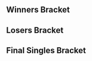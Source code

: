 {{SetGame|melee}}{{DISPLAYTITLE:Heir to the Throne: Singles Bracket}}
{{tabs static
|name1=Overview
|link1=Heir/1/Melee
|name2=Singles Bracket
|link2=Heir/1/Melee/Singles Bracket
|name3=Doubles Bracket
|link3=Heir/1/Melee/Doubles Bracket
|This=2
}}<!-- Generated with http://tournament-nub.rhcloud.com/toliquipedia name=Heir_MPro -->
==Winners Bracket==
{{16DEWBracketA
|tourneylink=Heir/1/Melee
|tourneyname=Heir to the Throne
|column-width=180
|r1m1p1=Professor Pro |r1m1p1flag=gb |r1m1p1score=2 |r1m1win=1
|r1m1p2=Tamoo |r1m1p2flag=gb |r1m1p2score=0

|r1m2p1=Willz |r1m2p1flag=gb |r1m2p1score=0 |r1m2win=2
|r1m2p2=L-J |r1m2p2flag=gb |r1m2p2score=2

|r1m3p1=Jolteon |r1m3p1flag=gb |r1m3p1score=2 |r1m3win=1
|r1m3p2=J3ly |r1m3p2flag=gb |r1m3p2score=0
|r1m3p1char1=sheik |r1m3p2char1=falco |r1m3p1stock1=1 |r1m3p2stock1=0 |r1m3win1=1 |r1m3stage1=Dream Land
|r1m3p1char2=sheik |r1m3p2char2=falco |r1m3p1stock2=1 |r1m3p2stock2=0 |r1m3win2=1 |r1m3stage2=Final Destination
|r1m3details={{BracketMatchDetails|preview=|lrthread=|interview=|recap=|comment=|live=|vod=https://youtu.be/7Cd1_d5L5p4}}

|r1m4p1=X1 |r1m4p1flag=gb |r1m4p1score=0 |r1m4win=2
|r1m4p2=Swizzy |r1m4p2flag=gb |r1m4p2score=2

|r1m5p1=Fuzzyness |r1m5p1flag=gb |r1m5p1score=2 |r1m5win=1
|r1m5p2=ShiftingShadows |r1m5p2flag=gb |r1m5p2score=0

|r1m6p1=Deathgazer |r1m6p1flag=gb |r1m6p1score=2 |r1m6win=1
|r1m6p2=GM-Sean |r1m6p2flag=gb |r1m6p2score=0

|r1m7p1=Vanity Angel |r1m7p1flag=gb |r1m7p1score=2 |r1m7win=1
|r1m7p2=Jin |r1m7p2flag=gb |r1m7p2score=0

|r1m8p1=AyyDee |r1m8p1flag=gb |r1m8p1score=2 |r1m8win=1
|r1m8p2=R23 |r1m8p2flag=gb |r1m8p2score=0

|r2m1p1=Professor Pro |r2m1p1flag=gb |r2m1p1score=2 |r2m1win=1
|r2m1p2=L-J |r2m1p2flag=gb |r2m1p2score=0
|r2m1p1char1=fox |r2m1p2char1=fox |r2m1p1stock1=2 |r2m1p2stock1=0 |r2m1win1=1 |r2m1stage1=Battlefield
|r2m1p1char2=fox |r2m1p2char2=fox |r2m1p1stock2=2 |r2m1p2stock2=0 |r2m1win2=1 |r2m1stage2=Fountain of Dreams
|r2m1details={{BracketMatchDetails|preview=|lrthread=|interview=|recap=|comment=|live=|vod=https://youtu.be/TQrWNrNsNno}}

|r2m2p1=Jolteon |r2m2p1flag=gb |r2m2p1score=2 |r2m2win=1
|r2m2p2=Swizzy |r2m2p2flag=gb |r2m2p2score=0

|r2m3p1=Fuzzyness |r2m3p1flag=gb |r2m3p1score=2 |r2m3win=1
|r2m3p2=Deathgazer |r2m3p2flag=gb |r2m3p2score=1

|r2m4p1=Vanity Angel |r2m4p1flag=gb |r2m4p1score=2 |r2m4win=1
|r2m4p2=AyyDee |r2m4p2flag=gb |r2m4p2score=0

|r3m1p1=Professor Pro |r3m1p1flag=gb |r3m1p1score=3 |r3m1win=1
|r3m1p2=Jolteon |r3m1p2flag=gb |r3m1p2score=0
|r3m1p1char1=fox |r3m1p2char1=sheik |r3m1p1stock1=1 |r3m1p2stock1=0 |r3m1win1=1 |r3m1stage1=Dream Land
|r3m1p1char2=fox |r3m1p2char2=sheik |r3m1p1stock2=3 |r3m1p2stock2=0 |r3m1win2=1 |r3m1stage2=Dream Land
|r3m1p1char3=fox |r3m1p2char3=sheik |r3m1p1stock3=1 |r3m1p2stock3=0 |r3m1win3=1 |r3m1stage3=Dream Land
|r3m1details={{BracketMatchDetails|preview=|lrthread=|interview=|recap=|comment=|live=|vod=https://youtu.be/Bq9Z4xtft_0}}

|r3m2p1=Fuzzyness |r3m2p1flag=gb |r3m2p1score=3 |r3m2win=1
|r3m2p2=Vanity Angel |r3m2p2flag=gb |r3m2p2score=0
|r3m2p1char1=cf |r3m2p2char1=peach |r3m2p1stock1=2 |r3m2p2stock1=0 |r3m2win1=1 |r3m2stage1=Battlefield
|r3m2p1char2=cf |r3m2p2char2=peach |r3m2p1stock2=1 |r3m2p2stock2=0 |r3m2win2=1 |r3m2stage2=Fountain of Dreams
|r3m2p1char3=cf |r3m2p2char3=peach |r3m2p1stock3=1 |r3m2p2stock3=0 |r3m2win3=1 |r3m2stage3=Final Destination
|r3m2details={{BracketMatchDetails|preview=|lrthread=|interview=|recap=|comment=|live=|vod=https://youtu.be/4vGyG6mGzR4}}
}}

==Losers Bracket==
{{16DELBracketSmwA
|tourneylink=Heir/1/Melee
|tourneyname=Heir to the Throne
|l1placement=13-16
|l2placement=9-12
|l3placement=7-8
|l4placement=5-6
|column-width=150

|l1m1p1=Tamoo |l1m1p1flag=gb |l1m1p1score=0 |l1m1win=2
|l1m1p2=Willz |l1m1p2flag=gb |l1m1p2score=2

|l1m2p1=J3ly |l1m2p1flag=gb |l1m2p1score=2 |l1m2win=1
|l1m2p2=X1 |l1m2p2flag=gb |l1m2p2score=0

|l1m3p1=ShiftingShadows |l1m3p1flag=gb |l1m3p1score=2 |l1m3win=1
|l1m3p2=GM-Sean |l1m3p2flag=gb |l1m3p2score=1

|l1m4p1=Jin |l1m4p1flag=gb |l1m4p1score=2 |l1m4win=1
|l1m4p2=R23 |l1m4p2flag=gb |l1m4p2score=1

|l2m1p1=AyyDee |l2m1p1flag=gb |l2m1p1score=0 |l2m1win=2
|l2m1p2=Willz |l2m1p2flag=gb |l2m1p2score=2

|l2m2p1=Deathgazer |l2m2p1flag=gb |l2m2p1score=0 |l2m2win=2
|l2m2p2=J3ly |l2m2p2flag=gb |l2m2p2score=2

|l2m3p1=Swizzy |l2m3p1flag=gb |l2m3p1score=2 |l2m3win=1
|l2m3p2=ShiftingShadows |l2m3p2flag=gb |l2m3p2score=0

|l2m4p1=L-J |l2m4p1flag=gb |l2m4p1score=2 |l2m4win=1
|l2m4p2=Jin |l2m4p2flag=gb |l2m4p2score=0

|l3m1p1=Willz |l3m1p1flag=gb |l3m1p1score=0 |l3m1win=2
|l3m1p2=J3ly |l3m1p2flag=gb |l3m1p2score=2
|l3m1p1char1=cf |l3m1p2char1=mario |l3m1p1stock1=0 |l3m1p2stock1=1 |l3m1win1=2 |l3m1stage1=Battlefield
|l3m1p1char2=cf |l3m1p2char2=mario |l3m1p1stock2=0 |l3m1p2stock2=2 |l3m1win2=2 |l3m1stage2=Battlefield
|l3m1details={{BracketMatchDetails|preview=|lrthread=|interview=|recap=|comment=|live=|vod=https://youtu.be/xx_-ASX4YUE}}

|l3m2p1=Swizzy |l3m2p1flag=gb |l3m2p1score=2 |l3m2win=1
|l3m2p2=L-J |l3m2p2flag=gb |l3m2p2score=0

|l4m1p1=Jolteon |l4m1p1flag=gb |l4m1p1score=2 |l4m1win=1
|l4m1p2=J3ly |l4m1p2flag=gb |l4m1p2score=0
|l4m1p1char1=sheik |l4m1p2char1=falco |l4m1p1stock1=2 |l4m1p2stock1=0 |l4m1win1=1 |l4m1stage1=Battlefield
|l4m1p1char2=sheik |l4m1p2char2=fox |l4m1p1stock2=1 |l4m1p2stock2=0 |l4m1win2=1 |l4m1stage2=Dream Land
|l4m1details={{BracketMatchDetails|preview=|lrthread=|interview=|recap=|comment=|live=|vod=https://youtu.be/RIDAW4c7FJU}}

|l4m2p1=Vanity Angel |l4m2p1flag=gb |l4m2p1score=2 |l4m2win=1
|l4m2p2=Swizzy |l4m2p2flag=gb |l4m2p2score=0
}}
<onlyinclude>
==Final Singles Bracket==
{{DEFinalSmwBracket
|tourneylink=Heir/1/Melee
|tourneyname=Heir to the Throne
|l1placement=4
|r2placement=3
|r3loserplacement=2
|r3winnerplacement=1
|column-width=205
|export_score=true

<!-- FROM WINNERS -->
|r1m1p1=Professor Pro |r1m1p1flag=gb |r1m1p1score=2 |r1m1win=2
|r1m1p2=Fuzzyness |r1m1p2flag=gb |r1m1p2score=3
|r1m1p1char1=fox |r1m1p2char1=fox |r1m1p1stock1=0 |r1m1p2stock1=2 |r1m1win1=2 |r1m1stage1=Dream Land
|r1m1p1char2=fox |r1m1p2char2=fox |r1m1p1stock2=2 |r1m1p2stock2=0 |r1m1win2=1 |r1m1stage2=Yoshi's Story
|r1m1p1char3=fox |r1m1p2char3=fox |r1m1p1stock3=1 |r1m1p2stock3=0 |r1m1win3=1 |r1m1stage3=Battlefield
|r1m1p1char4=fox |r1m1p2char4=fox |r1m1p1stock4=0 |r1m1p2stock4=2 |r1m1win4=2 |r1m1stage4=Battlefield
|r1m1p1char5=fox |r1m1p2char5=fox |r1m1p1stock5=0 |r1m1p2stock5=1 |r1m1win5=2 |r1m1stage5=Pokémon Stadium
|r1m1details={{BracketMatchDetails|preview=|lrthread=|interview=|recap=|comment=|live=|vod=https://youtu.be/VwKnuMngf0I}}

<!-- FROM LOSERS -->
|l1m1p1=Jolteon |l1m1p1flag=gb |l1m1p1score=1 |l1m1win=2
|l1m1p2=Vanity Angel |l1m1p2flag=gb |l1m1p2score=2
|l1m1p1char1=sheik |l1m1p2char1=peach |l1m1p1stock1=0 |l1m1p2stock1=2 |l1m1win1=2 |l1m1stage1=Battlefield
|l1m1p1char2=sheik |l1m1p2char2=peach |l1m1p1stock2=1 |l1m1p2stock2=0 |l1m1win2=1 |l1m1stage2=Battlefield
|l1m1p1char3=sheik |l1m1p2char3=peach |l1m1p1stock3=0 |l1m1p2stock3=2 |l1m1win3=2 |l1m1stage3=Dream Land
|l1m1details={{BracketMatchDetails|preview=|lrthread=|interview=|recap=|comment=|live=|vod=https://youtu.be/0JN0W6pHKgU}}

<!-- LOSERS FINALS -->
|r2m1p1=Professor Pro |r2m1p1flag=gb |r2m1p1score=1 |r2m1win=2
|r2m1p2=Vanity Angel |r2m1p2flag=gb |r2m1p2score=3
|r2m1p1char1=fox |r2m1p2char1=peach |r2m1p1stock1=0 |r2m1p2stock1=1 |r2m1win1=2 |r2m1stage1=Battlefield
|r2m1p1char2=fox |r2m1p2char2=peach |r2m1p1stock2=1 |r2m1p2stock2=0 |r2m1win2=1 |r2m1stage2=Pokémon Stadium
|r2m1p1char3=fox |r2m1p2char3=peach |r2m1p1stock3=0 |r2m1p2stock3=1 |r2m1win3=2 |r2m1stage3=Fountain of Dreams
|r2m1p1char4=fox |r2m1p2char4=peach |r2m1p1stock4=0 |r2m1p2stock4=3 |r2m1win4=2 |r2m1stage4=Yoshi's Story
|r2m1details={{BracketMatchDetails|preview=|lrthread=|interview=|recap=|comment=|live=|vod=https://youtu.be/lMDwyHuseds}}

<!-- GRAND FINALS -->
|r3m1p1=Fuzzyness |r3m1p1flag=gb |r3m1p1score=3 |r3m1win=1
|r3m1p2=Vanity Angel |r3m1p2flag=gb |r3m1p2score=0
|r3m1p1char1=fox |r3m1p2char1=peach |r3m1p1stock1=1 |r3m1p2stock1=0 |r3m1win1=1 |r3m1stage1=Battlefield
|r3m1p1char2=fox |r3m1p2char2=peach |r3m1p1stock2=1 |r3m1p2stock2=0 |r3m1win2=1 |r3m1stage2=Fountain of Dreams
|r3m1p1char3=fox |r3m1p2char3=peach |r3m1p1stock3=1 |r3m1p2stock3=0 |r3m1win3=1 |r3m1stage3=Final Destination
|r3m1details={{BracketMatchDetails|preview=|lrthread=|interview=|recap=|comment=|live=|vod=https://youtu.be/ZRFFKCEbOmY}}
}}
</onlyinclude>
